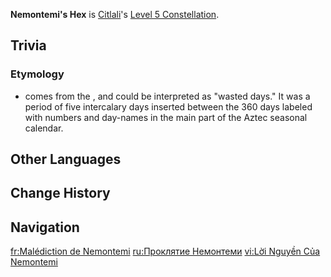 {{Constellation Infobox
|image         = Constellation Nemontemi's Hex.png
|character     = Citlali
|level         = 5
|description   = Increases the Level of [[Edict of Entwined Splendor]] by 3.<br>Maximum upgrade level is 15.
|scale_att1    = 
|scale_att2    = 
|utility1      = Talent Level Increase
|utility2      = Elemental Burst Level Increase
}}
'''Nemontemi's Hex''' is [[Citlali]]'s [[Level 5 Constellation]].
<!--
==Gameplay Notes==
--><!--
==Preview==
{Preview
|file = Nemontemi's Hex Preview
}
-->

==Trivia==
===Etymology===
* ''{{w|Nēmontēmi}}'' comes from the {{w|Nahuatl}}, and could be interpreted as "wasted days." It was a period of five intercalary days inserted between the 360 days labeled with numbers and day-names in the main part of the Aztec seasonal calendar.

==Other Languages==
{{Other Languages
|en       = Nemontemi's Hex
|zhs      = 五恶曜的咒缚
|zhs_rm   = Wǔ'èyào de Zhòufù
|zht      = 五惡曜的咒縛
|zht_rm   = Wǔ'èyào de Zhòufù
|zh_tl    = 
|ja       = 五悪曜の カーズ
|ja_rm    = Goakuyou no Kaazu{{Assumed}}
|ja_tl    = 
|ko       = 불길한 닷새의 저주
|ko_rm    = 
|ko_tl    = 
|es       = Maleficio de los nemontemi
|es_tl    = The Nemontemi's Hex
|fr       = Malédiction des cinq étoiles maléfiques
|fr_tl    = Curse of the Five Evil Stars
|ru       = Проклятие Немонтеми
|ru_tl    = 
|th       = Nemontemi's Hex
|vi       = Lời Nguyền Của Nemontemi
|vi_tl    = 
|de       = Nemontemis Fluch
|de_tl    = Nemontemi's Hex
|id       = Nemontemi's Hex
|pt       = Maldição dos Cinco Pecados
|pt_tl    = 
|tr       = Nemontemi'nin Laneti
|tr_tl    = 
|it       = Maleficio di Nemontemi
|it_tl    = 
}}

==Change History==
{{Change History|5.3}}

==Navigation==
{{Talent Navbox|Citlali}}

[[fr:Malédiction de Nemontemi]]
[[ru:Проклятие Немонтеми]]
[[vi:Lời Nguyền Của Nemontemi]]